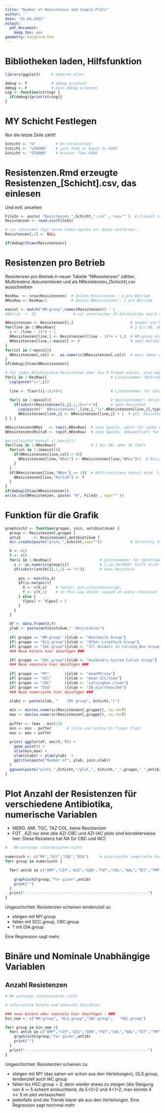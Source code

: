 ```yaml
---
title: "Number of Resistances and Simple Plots"
author: ''
date: "21.04.2022"
output:
  pdf_document:
    keep_tex: yes
geometry: margin=0.5cm
---
```


# Bibliotheken laden, Hilfsfunktion

```r
library(ggplot2)     # moderne plots

debug <- T           # debug printout
debug <- F           # kein debug printout
Log <- function(string) {
  if(debug){print(string)}  
}
```

# MY Schicht Festlegen

Nur die letzte Zeile zählt!

```r
Schicht <- "U"         # Un-stratisfied
Schicht <- "LE8000"    # Less than or Equal to 8000
Schicht <- "GT8000"    # Greater Than 8000
```

# Resistenzen.Rmd erzeugte Resistenzen_[Schicht].csv, das einlesen

Und evtl. ansehen

```r
FileIn <- paste( "Resistenzen_",Schicht,".csv" , sep="" )  # Fileout ist nur N davorgehängt
Resistenzen <- read.csv(FileIn)

# csv schreiben fügt vorne Index-Spalte an; diese entfernen :
Resistenzen[,1] <- NULL                      

if(debug){View(Resistenzen)}
```

# Resistenzen pro Betrieb

Resistenzen pro Betrieb in neuer Tabelle "NResistenzen" zählen, Multirestenz dokumentieren und als NResistenzen_[Schicht].csv ausschreiben

```r
ResRow  <- nrow(Resistenzen)  # Zeilen Resistenzen : 4 pro Betrieb
NResRow <- ResRow/4           # Zeilen NResistenzen : 1 pro Betrieb

maxcol <- match("WM.group",names(Resistenzen)) - 1
#NAntib  <- 15                 # wir untersuchen 15 Antibiotika (wird von Resistenzen.Rmd so aus 2 Excel files eingelesen)

NResistenzen <- Resistenzen[0,]                          # header wie"Resistenzen"
for(line in 1:NResRow){                                  # 1 bis 60, aber 30 fehlt
  i <- (line - 1)*4 + 1
  NResistenzen[line,] <- Resistenzen[(line - 1)*4 + 1,]  # WM.group etc. kopieren
  NResistenzen[line,2:maxcol] <- 0                       # aber Antibiotika auf 0 setzen : hier später Resistenzen zählen
}
for(col in 2:maxcol){
  NResistenzen[,col] <-  as.numeric(NResistenzen[,col])  # muss immer noch in type double konvertieren
}
if(debug){View(NResistenzen)} 

# für jedes Antibiotikum Resistenzen über die 4 Proben zählen, also mögliche Werte 0-4 :
for(i in 1:ResRow){                             # Liniennummer (Betriebe in 4er Gruppen) für dataframe Resistenzen
  Log(paste("i=",i))
  
  line <- floor((i-1)/4)+1                      # Liniennummer für dataframe NResistenzen
  
  for(j in 2:maxcol){                           # Spaltennummer: Antibiotikum
    if(substr(Resistenzen[i,j],1,1)==">"){      # wenn Resistenz
      Log(paste("  NResistenzen[",line,j,"]=",NResistenzen[line,j],typeof(NResistenzen[line,j]) ))
      NResistenzen[line,j] <- NResistenzen[line,j] + 1  # gef. Resistenz zählen
} } } 

NResistenzen$NRes   <- rep(0,NResRow)  # neue Spalte, zählt für jeden Betrieb Resistenzen über Antibiotika; erstmal 0
NResistenzen$MultiR <- rep(F,NResRow)  # neue Spalte, dokumentiert für jeden Betrieb Multiresistenz; erstmal False

#print(paste("maxcol =",maxcol))
for(line in 1:NResRow){                # 1 bis 60, aber 30 fehlt
  for(col in 2:(maxcol)){
    if(NResistenzen[line,col] > 0){
      NResistenzen[line,"NRes"] <- NResistenzen[line,"NRes"]+1  # Resistenz zählen
    }
  }
  if(NResistenzen[line,"NRes"] >= 3){  # Multiresistenz heisst mind. 3 Resistenzen
    NResistenzen[line,"MultiR"] <- T
  }
}
if(debug){View(NResistenzen)}
write.csv(NResistenzen, paste( "N", FileIn , sep="" ))
```

# Funktion für die Grafik

```r
graphisch2 <- function(gruppe, join, antibiotikum) {
  group <- Resistenzen[,gruppe ] 
  antib      <- Resistenzen[,antibiotikum ]
  dir.create(paste("plots_",Schicht,sep=""))             # directory for the plot files

  X <- c()
  Y <- c()
  for(i in 1:ResRow){                      # Liniennummer für dataframe Resistenzen
    x <- as.numeric(group[i])              # [,na.rm=TRUE) hilft nicht weil's "NA" ist, nicht NA]
    if(substr(antib[i],1,1) == ">"){       # wenn Resistenz
      
      pos <- match(x,X)                   
      if(is.na(pos)){
        X <- c(X,x)    # faster: pre-allocate+assign,
        Y <- c(Y,1)    # in this way vector copied in every iteration
      } else {
        Y[pos] <- Y[pos] + 1
      }
    }
  }  

  df <- data.frame(X,Y)
  ylab <- paste(antibiotikum,"- Resistances")
  
  if( gruppe == "WM.group" ){xlab <- "Wastemilk Group"}
  if( gruppe == "OLS.group"){xlab <- "Other LiveStock Group"}            
  if( gruppe == "IAC.group"){xlab <- "Ill Animals in Calving Box Group"}
  ### Neue binäre hier dazufügen ###

  if( gruppe == "HSC.group"){xlab <- "Husbandry System Calves Group"}   
  ### Neue nominale hier dazufügen ###
  
  if( gruppe == "MY"       ){xlab <- "meanMY/cow"}
  if( gruppe == "SCC"      ){xlab <- "mean SCC/11mo"}          
  if( gruppe == "CBC"      ){xlab <- "calvingbox_clean"}    
  if( gruppe == "DIA"      ){xlab <- "IN_diarrhea<30d"}               
  ### Neue numerische hier dazufügen ###
  
  xlab1 <- paste(xlab, "    (MY group", Schicht,")")

  min <- min(as.numeric(Resistenzen[,gruppe]), na.rm=T)
  max <- max(as.numeric(Resistenzen[,gruppe]), na.rm=T)
  
  puffer <- (max - min)/20     
  min <- min - puffer       # links und rechts 5% freier Platz
  max <- max + puffer
  
  print( ggplot(df, aes(X, Y)) + 
    geom_point() +
    xlim(min,max) +
    xlab(xlab1) + ylab(ylab)  + 
    ggtitle(paste("Number of", ylab, join,xlab))   
  )
  ggsave(paste("plots_",Schicht,"/plot_", Schicht,"_",gruppe,"_",antibiotikum,".png", sep=""))
}
```

# Plot Anzahl der Resistenzen für verschiedene Antibiotika, numerische Variablen

* MERO, AMI, TGC, TAZ COL, keine Resistenzen
* FOT , AZI nur eine (die AZI-CBC und AZI-IAC plots sind korrekterweise leer: Diese Resistenz hat NA für CBC und IAC)

```r
#   NA warnings interessieren nicht
 
numerisch <- c("MY","SCC","CBC","DIA")     # untersuchte numerische Variablen  ### neue numerische hier hinzufügen ###
for( group in numerisch) {   

  for( antib in c("AMP","CIP","AZI","GEN","FOT","CHL","NAL","TET","TMP","SMX") ){ 
  
    graphisch2(group,"for given",antib)  
    print("")
  } 
  print("--------------------------------------------------------")
}
```

Ungeschichtet: Resistenzen scheinen tendenziell zu 

* steigen mit MY.group 
* fallen mit SCC.group, CBC.group
* ? mit DIA.group

Eine Regression sagt mehr.

# Binäre und Nominale Unabhängige Variablen

## Anzahl Resistenzen

```r
# NA warnings interessieren nicht

# untersuchte binäre und nominale Variablen 

### neue binäre oder nominale hier dazufügen : ###
bin_nom <- c("WM.group", "OLS.group","IAC.group",   "HSC.group")       

for( group in bin_nom ){
  for( antib in c("AMP","CIP","AZI","GEN","FOT","CHL","NAL","TET","TMP","SMX") ){
    graphisch2(group,"for given",antib)  
    print("")
  } 
  print("--------------------------------------------------------")
}
```

Ungeschichtet: Resistenzen scheinen zu

* steigen mit MY (das sahen wir schon aus den Verteilungen), OLS.group, tendenziell auch IAC.group 
* fallen bis HSC.group = 3, dann wieder etwas zu steigen (die Steigung von $4\mapsto5$ scheint einleuchtend, da 5=0+2 und 4=1+2; man könnte $4\leftrightarrow 5$ im plot vertauschen)
* jedenfalls sind die Trends klarer als aus den Verteilungen. Eine Regression sagt nochmal mehr